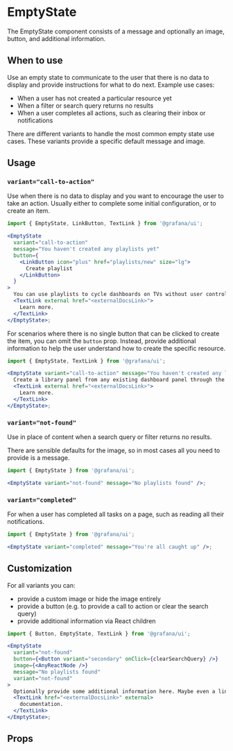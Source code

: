 
# EmptyState

The EmptyState component consists of a message and optionally an image, button, and additional information.

## When to use

Use an empty state to communicate to the user that there is no data to display and provide instructions for what to do next.
Example use cases:

- When a user has not created a particular resource yet
- When a filter or search query returns no results
- When a user completes all actions, such as clearing their inbox or notifications

There are different variants to handle the most common empty state use cases. These variants provide a specific default message and image.

## Usage

### `variant="call-to-action"`

Use when there is no data to display and you want to encourage the user to take an action. Usually either to complete some initial configuration, or to create an item.

```jsx
import { EmptyState, LinkButton, TextLink } from '@grafana/ui';

<EmptyState
  variant="call-to-action"
  message="You haven't created any playlists yet"
  button={
    <LinkButton icon="plus" href="playlists/new" size="lg">
      Create playlist
    </LinkButton>
  }
>
  You can use playlists to cycle dashboards on TVs without user control.{' '}
  <TextLink external href="<externalDocsLink>">
    Learn more.
  </TextLink>
</EmptyState>;
```

For scenarios where there is no single button that can be clicked to create the item, you can omit the `button` prop. Instead, provide additional information to help the user understand how to create the specific resource.

```jsx
import { EmptyState, TextLink } from '@grafana/ui';

<EmptyState variant="call-to-action" message="You haven't created any library panels yet">
  Create a library panel from any existing dashboard panel through the panel context menu.{' '}
  <TextLink external href="<externalDocsLink>">
    Learn more.
  </TextLink>
</EmptyState>;
```

### `variant="not-found"`

Use in place of content when a search query or filter returns no results.

There are sensible defaults for the image, so in most cases all you need to provide is a message.

```jsx
import { EmptyState } from '@grafana/ui';

<EmptyState variant="not-found" message="No playlists found" />;
```

### `variant="completed"`

For when a user has completed all tasks on a page, such as reading all their notifications.

```jsx
import { EmptyState } from '@grafana/ui';

<EmptyState variant="completed" message="You're all caught up" />;
```

## Customization

For all variants you can:

- provide a custom image or hide the image entirely
- provide a button (e.g. to provide a call to action or clear the search query)
- provide additional information via React children

```jsx
import { Button, EmptyState, TextLink } from '@grafana/ui';

<EmptyState
  variant="not-found"
  button={<Button variant="secondary" onClick={clearSearchQuery} />}
  image={<AnyReactNode />}
  message="No playlists found"
  variant="not-found"
>
  Optionally provide some additional information here. Maybe even a link to{' '}
  <TextLink href="<externalDocsLink>" external>
    documentation.
  </TextLink>
</EmptyState>;
```

## Props

<ArgTypes of={EmptyState} />
